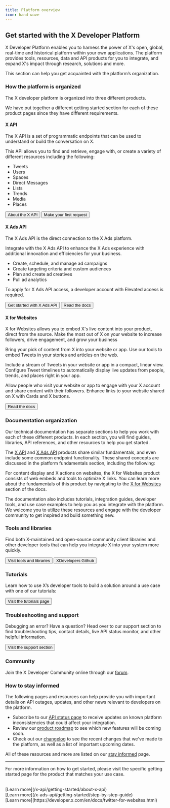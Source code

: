 ```yaml
---
title: Platform overview
icon: hand-wave
---
```



## Get started with the X Developer Platform

X Developer Platform enables you to harness the power of X's open, global, real-time and historical platform within your own applications. The platform provides tools, resources, data and API products for you to integrate, and expand X's impact through research, solutions and more.

This section can help you get acquainted with the platform’s organization.

### How the platform is organized

The X developer platform is organized into three different products.

We have put together a different getting started section for each of these product pages since they have different requirements. 
 

#### X API

The X API is a set of programmatic endpoints that can be used to understand or build the conversation on X. 

This API allows you to find and retrieve, engage with, or create a variety of different resources including the following:

-   Tweets
-   Users
-   Spaces
-   Direct Messages
-   Lists
-   Trends
-   Media
-   Places

<div className="flex space-x-2">

<Button href="/x-api/getting-started/about-x-api">
  About the X API
</Button>

<Button href="/x-api/getting-started/make-your-first-request">
  Make your first request
</Button>

</div>

#### X Ads API

The X Ads API is the direct connection to the X Ads platform.

Integrate with the X Ads API to enhance the X Ads experience with additional innovation and efficiencies for your business.

*   Create, schedule, and manage ad campaigns
*   Create targeting criteria and custom audiences
*   Plan and create ad creatives
*   Pull ad analytics



To apply for X Ads API access, a developer account with Elevated access is required.

<div className="flex space-x-2">
  <Button href="/x-ads-api/getting-started/step-by-step-guide">
    Get started with X Ads API
  </Button>
  <Button href="/x-ads-api/introduction">
    Read the docs
  </Button>
</div>

#### X for Websites

X for Websites allows you to embed X's live content into your product, direct from the source. Make the most out of X on your website to increase followers, drive engagement, and grow your business

Bring your pick of content from X into your website or app. Use our tools to embed Tweets in your stories and articles on the web.

Include a stream of Tweets in your website or app in a compact, linear view. Configure Tweet timelines to automatically display live updates from people, trends, and places right in your app.

Allow people who visit your website or app to engage with your X account and share content with their followers. Enhance links to your website shared on X with Cards and X buttons.

<Button href="/resources/platform-overview#x-for-websites">
  Read the docs
</Button>

### Documentation organization

Our technical documentation has separate sections to help you work with each of these different products. In each section, you will find guides, libraries, API references, and other resources to help you get started.

The [X API](/x-api/introduction) and [X Ads API](/x-ads-api/introduction) products share similar fundamentals, and even include some common endpoint functionality. These shared concepts are discussed in the platform fundamentals section, including the following:

<CardGroup>
<Card title="Developer Portal" icon="code" iconType="solid" href="/resources/fundamentals/developer-portal" horizontal/>
<Card title="Projects" icon="folder-open" iconType="solid" href="/resources/fundamentals/projects" horizontal/>
<Card title="Developer Apps" icon="laptop-code" iconType="solid" href="/resources/fundamentals/developer-apps" horizontal/>
<Card title="Authentication" icon="lock" iconType="solid" href="/resources/fundamentals/authentication" horizontal/>
<Card title="Rate Limits" icon="gauge-high" iconType="solid" href="/resources/fundamentals/rate-limits" horizontal/>
<Card title="X IDs" icon="hashtag" iconType="solid" href="/resources/fundamentals/x-ids" horizontal/>
</CardGroup>

For content display and X actions on websites, the X for Websites product consists of web embeds and tools to optimize X links. You can learn more about the fundamentals of this product by navigating to the [X for Websites](https://developer.x.com/en/docs/twitter-for-websites) section of the docs.

The documentation also includes tutorials, integration guides, developer tools, and use case examples to help you as you integrate with the platform. We welcome you to utilize these resources and engage with the developer community to get inspired and build something new.
 

### Tools and libraries

Find both X-maintained and open-source community client libraries and other developer tools that can help you integrate X into your system more quickly.

<div className="flex space-x-2">
  <Button href="/resources/tools-and-libraries">
    Visit tools and libraries
  </Button>
  <Button href="https://github.com/XDevplatform/">
    XDevelopers Github
  </Button>
</div>

### Tutorials

Learn how to use X’s developer tools to build a solution around a use case with one of our tutorials:

<Button href="/tutorials">
  Visit the tutorials page
</Button>

### Troubleshooting and support

Debugging an error? Have a question? Head over to our support section to find troubleshooting tips, contact details, live API status monitor, and other helpful information.

<Button href="https://developer.x.com/en/support">
  Visit the support section
</Button>

### Community

Join the X Developer Community online through our [forum](https://devcommunity.x.com).

### How to stay informed

The following pages and resources can help provide you with important details on API outages, updates, and other news relevant to developers on the platform.

*   Subscribe to our [API status page](https://developer.x.com/en/support/api-status) to receive updates on known platform inconsistencies that could affect your integration.
*   Review our [product roadmap](https://trello.com/b/myf7rKwV/twitter-developer-platform-roadmap) to see which new features will be coming soon.
*   Check out our [changelog](/changelog/changelog) to see the recent changes that we've made to the platform, as well as a list of important upcoming dates.

All of these resources and more are listed on our [stay informed](https://developer.x.com/en/updates/stay-informed) page. 

---

For more information on how to get started, please visit the specific getting started page for the product that matches your use case.

<CardGroup cols={3}>
<Card title="X API" icon="square-x-twitter" iconType="solid" href="/x-api/getting-started/about-x-api">
<br />
  [Learn more](/x-api/getting-started/about-x-api) <Icon icon="angle-right"/>
</Card>
<Card title="X Ads API" icon="rectangle-ad" iconType="solid" href="/x-ads-api/getting-started/step-by-step-guide">
<br />
  [Learn more](/x-ads-api/getting-started/step-by-step-guide) <Icon icon="angle-right"/>
  </Card>
<Card title="X for Websites" icon="laptop-code" iconType="solid" href="https://developer.x.com/en/docs/twitter-for-websites.html">
<br />
  [Learn more](https://developer.x.com/en/docs/twitter-for-websites.html) <Icon icon="angle-right"/>
</Card>
</CardGroup>